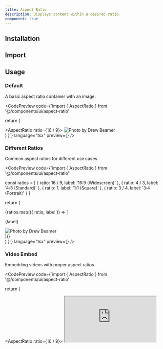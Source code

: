 ```yaml
---
title: Aspect Ratio
description: Displays content within a desired ratio.
component: true
---
```


## Installation

<CodePreview code="npx shadcn-ui@latest add aspect-ratio" language="bash" />

## Import

<CodePreview code="import { AspectRatio } from '@/components/ui/aspect-ratio'" language="tsx" />

## Usage

### Default

A basic aspect ratio container with an image.

<CodePreview 
  code={`import { AspectRatio } from '@/components/ui/aspect-ratio'

  return (
    <div className="w-[450px]">
      <AspectRatio ratio={16 / 9}>
        <Image
          src="https://images.unsplash.com/photo-1588345921523-c2dcdb7f1dcd?w=800&dpr=2&q=80"
          alt="Photo by Drew Beamer"
          width={800}
          height={450}
          className="rounded-md object-cover"
        />
      </AspectRatio>
    </div>
  )
}`} 
  language="tsx" 
  preview={<AspectRatioDefault />} 
/>

### Different Ratios

Common aspect ratios for different use cases.

<CodePreview 
  code={`import { AspectRatio } from '@/components/ui/aspect-ratio'

  const ratios = [
    { ratio: 16 / 9, label: '16:9 (Widescreen)' },
    { ratio: 4 / 3, label: '4:3 (Standard)' },
    { ratio: 1, label: '1:1 (Square)' },
    { ratio: 3 / 4, label: '3:4 (Portrait)' }
  ]

  return (
    <div className="grid grid-cols-2 gap-4 max-w-2xl">
      {ratios.map(({ ratio, label }) => (
        <div key={label} className="space-y-2">
          <p className="text-sm font-medium text-center">{label}</p>
          <AspectRatio ratio={ratio}>
            <Image
              src="https://images.unsplash.com/photo-1588345921523-c2dcdb7f1dcd?w=800&dpr=2&q=80"
              alt="Photo by Drew Beamer"
              width={800}
              height={450}
              className="rounded-md object-cover"
            />
          </AspectRatio>
        </div>
      ))}
    </div>
  )
}`} 
  language="tsx" 
  preview={<AspectRatioDifferent />} 
/>

### Video Embed

Embedding videos with proper aspect ratios.

<CodePreview 
  code={`import { AspectRatio } from '@/components/ui/aspect-ratio'

  return (
    <div className="w-full max-w-2xl">
      <AspectRatio ratio={16 / 9}>
        <iframe
          src="https://www.youtube.com/embed/dQw4w9WgXcQ"
          title="YouTube video player"
          allow="accelerometer; autoplay; clipboard-write; encrypted-media; gyroscope; picture-in-picture"
          allowFullScreen
          className="w-full h-full rounded-md"
        />
      </AspectRatio>
    </div>
  )
}`} 
  language="tsx" 
  preview={<AspectRatioVideo />} 
/>

### Card Layout

Using aspect ratio in card layouts for consistent sizing.

<CodePreview 
  code={`import { AspectRatio } from '@/components/ui/aspect-ratio'

  const items = [
    {
      title: "Mountain Landscape",
      description: "Beautiful mountain scenery",
      image: "https://images.unsplash.com/photo-1506905925346-21bda4d32df4?w=800&dpr=2&q=80",
      category: "Nature"
    },
    {
      title: "City Skyline",
      description: "Urban architecture at sunset",
      image: "https://images.unsplash.com/photo-1449824913935-59a10b8d2000?w=800&dpr=2&q=80",
      category: "Urban"
    },
    {
      title: "Ocean Waves",
      description: "Peaceful ocean view",
      image: "https://images.unsplash.com/photo-1505142468610-359e7d316be0?w=800&dpr=2&q=80",
      category: "Ocean"
    }
  ]

  return (
    <div className="grid grid-cols-1 md:grid-cols-3 gap-4">
      {items.map((item, index) => (
        <Card key={index} className="overflow-hidden">
          <AspectRatio ratio={16 / 9}>
            <Image
              src={item.image}
              alt={item.title}
              width={800}
              height={450}
              className="object-cover"
            />
          </AspectRatio>
          <CardHeader>
            <div className="flex items-center justify-between">
              <CardTitle className="text-lg">{item.title}</CardTitle>
              <Badge variant="secondary">{item.category}</Badge>
            </div>
            <CardDescription>{item.description}</CardDescription>
          </CardHeader>
        </Card>
      ))}
    </div>
  )
}`} 
  language="tsx" 
  preview={<AspectRatioCards />} 
/>

### Responsive Aspect Ratio

Aspect ratio that adapts to different screen sizes.

<CodePreview 
  code={`import { AspectRatio } from '@/components/ui/aspect-ratio'

  return (
    <div className="w-full max-w-4xl">
      <div className="grid grid-cols-1 md:grid-cols-2 gap-4">
        {/* Mobile: Square, Desktop: 16:9 */}
        <div className="space-y-2">
          <p className="text-sm font-medium">Responsive (Square on mobile, 16:9 on desktop)</p>
          <AspectRatio ratio={16 / 9} className="md:aspect-video aspect-square">
            <Image
              src="https://images.unsplash.com/photo-1588345921523-c2dcdb7f1dcd?w=800&dpr=2&q=80"
              alt="Responsive image"
              width={800}
              height={450}
              className="rounded-md object-cover"
            />
          </AspectRatio>
        </div>
        
        {/* Always 4:3 */}
        <div className="space-y-2">
          <p className="text-sm font-medium">Fixed 4:3 ratio</p>
          <AspectRatio ratio={4 / 3}>
            <Image
              src="https://images.unsplash.com/photo-1506905925346-21bda4d32df4?w=800&dpr=2&q=80"
              alt="Fixed ratio image"
              width={800}
              height={600}
              className="rounded-md object-cover"
            />
          </AspectRatio>
        </div>
      </div>
    </div>
  )
}`} 
  language="tsx" 
  preview={<AspectRatioResponsive />} 
/>

### Custom Content

Using aspect ratio with custom content beyond images.

<CodePreview 
  code={`import { AspectRatio } from '@/components/ui/aspect-ratio'

  return (
    <div className="grid grid-cols-1 md:grid-cols-2 gap-4 max-w-2xl">
      {/* Chart Placeholder */}
      <Card>
        <CardContent className="p-0">
          <AspectRatio ratio={16 / 9}>
            <div className="flex items-center justify-center h-full bg-gradient-to-br from-blue-50 to-indigo-100 rounded-md">
              <div className="text-center space-y-2">
                <LucideIcon name="BarChart3" className="h-12 w-12 mx-auto text-blue-500" />
                <p className="text-sm font-medium text-blue-700">Chart Placeholder</p>
                <p className="text-xs text-blue-600">16:9 Aspect Ratio</p>
              </div>
            </div>
          </AspectRatio>
        </CardContent>
      </Card>
      
      {/* Interactive Content */}
      <Card>
        <CardContent className="p-0">
          <AspectRatio ratio={1}>
            <div className="flex flex-col items-center justify-center h-full bg-gradient-to-br from-purple-50 to-pink-100 rounded-md p-4">
              <LucideIcon name="Play" className="h-16 w-16 text-purple-500 mb-4" />
              <h3 className="font-semibold text-purple-700 mb-2">Interactive Demo</h3>
              <Button size="sm" variant="outline">
                Start Demo
              </Button>
            </div>
          </AspectRatio>
        </CardContent>
      </Card>
    </div>
  )
}`} 
  language="tsx" 
  preview={<AspectRatioCustom />} 
/>

## API Reference

### AspectRatio

Built on top of [Radix AspectRatio](https://www.radix-ui.com/docs/primitives/components/aspect-ratio).

| Prop | Type | Default | Description |
| --- | --- | --- | --- |
| `ratio` | `number` | `1` | The desired aspect ratio (width / height). |
| `asChild` | `boolean` | `false` | Change the default rendered element for the one passed as a child. |
| `className` | `string` | - | Additional CSS classes to apply to the container. |

## Common Aspect Ratios

| Ratio | Value | Use Case |
| --- | --- | --- |
| 16:9 | `16 / 9` | Widescreen videos, modern displays |
| 4:3 | `4 / 3` | Traditional TV, older displays |
| 1:1 | `1` | Square images, profile pictures |
| 3:2 | `3 / 2` | Photography, print media |
| 21:9 | `21 / 9` | Ultra-wide displays, cinematic |
| 9:16 | `9 / 16` | Mobile screens, stories |

## Best Practices

- Use consistent aspect ratios across similar content types
- Consider responsive behavior for different screen sizes
- Ensure images have appropriate `object-fit` properties
- Test with various content sizes and types
- Use semantic HTML elements when appropriate

### Variants

Aspect ratio containers with different ratios for various use cases.

<CodePreview 
  code={`import { AspectRatio } from "@/components/ui/aspect-ratio"

  return (
    <div className="grid grid-cols-1 md:grid-cols-3 gap-4 max-w-4xl">
      <div>
        <p className="text-sm font-medium mb-2">16:9 (Widescreen)</p>
        <AspectRatio ratio={16 / 9} className="bg-muted rounded-md flex items-center justify-center">
          <span className="text-muted-foreground">16:9</span>
        </AspectRatio>
      </div>
      <div>
        <p className="text-sm font-medium mb-2">4:3 (Standard)</p>
        <AspectRatio ratio={4 / 3} className="bg-muted rounded-md flex items-center justify-center">
          <span className="text-muted-foreground">4:3</span>
        </AspectRatio>
      </div>
      <div>
        <p className="text-sm font-medium mb-2">1:1 (Square)</p>
        <AspectRatio ratio={1 / 1} className="bg-muted rounded-md flex items-center justify-center">
          <span className="text-muted-foreground">1:1</span>
        </AspectRatio>
      </div>
    </div>
  )
}`} 
  language="tsx" 
  preview={<AspectRatioVariants />} 
/>

### Video

Use aspect ratio for embedding videos with consistent dimensions.

<CodePreview 
  code={`import { AspectRatio } from "@/components/ui/aspect-ratio"

  return (
    <div className="w-full max-w-2xl">
      <AspectRatio ratio={16 / 9}>
        <iframe
          src="https://www.youtube.com/embed/dQw4w9WgXcQ"
          title="YouTube video player"
          allow="accelerometer; autoplay; clipboard-write; encrypted-media; gyroscope; picture-in-picture"
          allowFullScreen
          className="w-full h-full rounded-md"
        />
      </AspectRatio>
    </div>
  )
}`} 
  language="tsx" 
  preview={<AspectRatioVideo />} 
/>